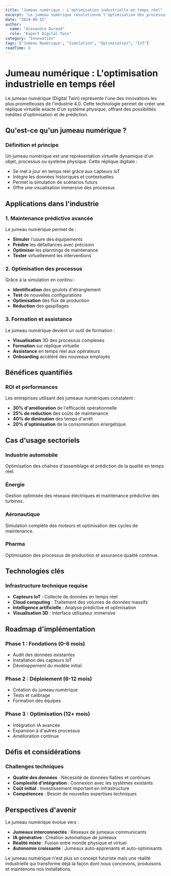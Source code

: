 ```yaml
---
title: "Jumeau numérique : L'optimisation industrielle en temps réel"
excerpt: "Le jumeau numérique révolutionne l'optimisation des processus industriels en offrant une réplique virtuelle en temps réel de vos installations physiques."
date: "2024-08-15"
author:
  name: "Alexandre Durand"
  role: "Expert Digital Twin"
category: "Innovation"
tags: ["Jumeau Numérique", "Simulation", "Optimisation", "IoT"]
readTime: 8
---
```


# Jumeau numérique : L'optimisation industrielle en temps réel

Le jumeau numérique (Digital Twin) représente l'une des innovations les plus prometteuses de l'industrie 4.0. Cette technologie permet de créer une réplique virtuelle exacte d'un système physique, offrant des possibilités inédites d'optimisation et de prédiction.

## Qu'est-ce qu'un jumeau numérique ?

### Définition et principe

Un jumeau numérique est une représentation virtuelle dynamique d'un objet, processus ou système physique. Cette réplique digitale :

- Se met à jour en temps réel grâce aux capteurs IoT
- Intègre les données historiques et contextuelles
- Permet la simulation de scénarios futurs
- Offre une visualisation immersive des processus

## Applications dans l'industrie

### 1. Maintenance prédictive avancée

Le jumeau numérique permet de :
- **Simuler** l'usure des équipements
- **Prédire** les défaillances avec précision
- **Optimiser** les plannings de maintenance
- **Tester** virtuellement les interventions

### 2. Optimisation des processus

Grâce à la simulation en continu :
- **Identification** des goulots d'étranglement
- **Test** de nouvelles configurations
- **Optimisation** des flux de production
- **Réduction** des gaspillages

### 3. Formation et assistance

Le jumeau numérique devient un outil de formation :
- **Visualisation** 3D des processus complexes
- **Formation** sur réplique virtuelle
- **Assistance** en temps réel aux opérateurs
- **Onboarding** accéléré des nouveaux employés

## Bénéfices quantifiés

### ROI et performances

Les entreprises utilisant des jumeaux numériques constatent :

- **30% d'amélioration** de l'efficacité opérationnelle
- **25% de réduction** des coûts de maintenance
- **40% de diminution** des temps d'arrêt
- **20% d'optimisation** de la consommation énergétique

## Cas d'usage sectoriels

### Industrie automobile
Optimisation des chaînes d'assemblage et prédiction de la qualité en temps réel.

### Énergie
Gestion optimisée des réseaux électriques et maintenance prédictive des turbines.

### Aéronautique
Simulation complète des moteurs et optimisation des cycles de maintenance.

### Pharma
Optimisation des processus de production et assurance qualité continue.

## Technologies clés

### Infrastructure technique requise

- **Capteurs IoT** : Collecte de données en temps réel
- **Cloud computing** : Traitement des volumes de données massifs
- **Intelligence artificielle** : Analyse prédictive et optimisation
- **Visualisation 3D** : Interface utilisateur immersive

## Roadmap d'implémentation

### Phase 1 : Fondations (0-6 mois)
- Audit des données existantes
- Installation des capteurs IoT
- Développement du modèle initial

### Phase 2 : Déploiement (6-12 mois)
- Création du jumeau numérique
- Tests et calibrage
- Formation des équipes

### Phase 3 : Optimisation (12+ mois)
- Intégration IA avancée
- Expansion à d'autres processus
- Amélioration continue

## Défis et considérations

### Challenges techniques
- **Qualité des données** : Nécessité de données fiables et continues
- **Complexité d'intégration** : Connexion avec les systèmes existants
- **Coût initial** : Investissement important en infrastructure
- **Compétences** : Besoin de nouvelles expertises techniques

## Perspectives d'avenir

Le jumeau numérique évolue vers :
- **Jumeaux interconnectés** : Réseaux de jumeaux communicants
- **IA générative** : Création automatique de jumeaux
- **Réalité mixte** : Fusion entre monde physique et virtuel
- **Autonomie croissante** : Jumeaux auto-apprenants et auto-optimisants

Le jumeau numérique n'est plus un concept futuriste mais une réalité industrielle qui transforme déjà la façon dont nous concevons, produisons et maintenons nos installations.